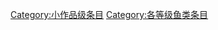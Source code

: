 {{catmore1|[[WikiProject:魚類|WikiProject:魚類]]}}
{{Articles by Quality|topic=鱼类|project=鱼类|format=toc}}
{{emptycat}}

[[Category:小作品级条目|Category:小作品级条目]]
[[Category:各等级鱼类条目|Category:各等级鱼类条目]]